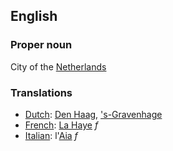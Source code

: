 ==English==

===Proper noun===

City of the [[The Netherlands|Netherlands]]

===Translations===
*[[Dutch]]: [[Den Haag]], [['s-Gravenhage]]
*[[French]]: [[La Haye]] ''f''
*[[Italian]]: l'[[Aia]] ''f''